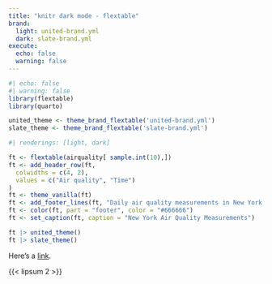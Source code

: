 ```yaml
---
title: "knitr dark mode - flextable"
brand:
  light: united-brand.yml
  dark: slate-brand.yml
execute:
  echo: false
  warning: false
---
```


```r
#| echo: false
#| warning: false
library(flextable)
library(quarto)

united_theme <- theme_brand_flextable('united-brand.yml')
slate_theme <- theme_brand_flextable('slate-brand.yml')
```

```r
#| renderings: [light, dark]

ft <- flextable(airquality[ sample.int(10),])
ft <- add_header_row(ft,
  colwidths = c(4, 2),
  values = c("Air quality", "Time")
)
ft <- theme_vanilla(ft)
ft <- add_footer_lines(ft, "Daily air quality measurements in New York, May to September 1973.")
ft <- color(ft, part = "footer", color = "#666666")
ft <- set_caption(ft, caption = "New York Air Quality Measurements")

ft |> united_theme()
ft |> slate_theme()
```

Here's a [link](https://example.com).

{{< lipsum 2 >}}

